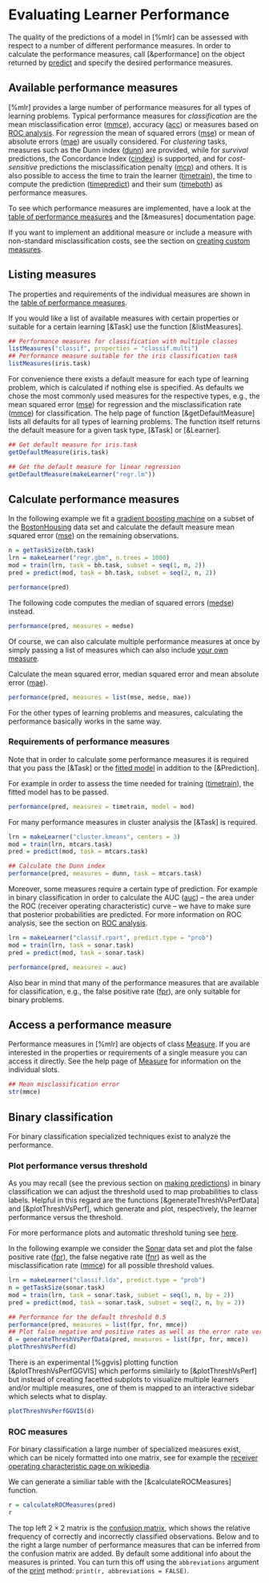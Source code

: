 # Evaluating Learner Performance
The quality of the predictions of a model in [%mlr] can be assessed with respect to a
number of different performance measures.
In order to calculate the performance measures, call [&performance] on the object
returned by [predict](&predict.WrappedModel) and specify the desired performance measures.


## Available performance measures
[%mlr] provides a large number of performance measures for all types of learning problems.
Typical performance measures for *classification* are the mean misclassification error ([mmce](measures.md)),
accuracy ([acc](measures.md)) or measures based on [ROC analysis](roc_analysis.md).
For *regression* the mean of squared errors ([mse](measures.md)) or mean of absolute errors ([mae](measures.md))
are usually considered.
For *clustering* tasks, measures such as the Dunn index ([dunn](measures.md)) are provided,
while for *survival* predictions, the Concordance Index ([cindex](measures.md)) is
supported, and for *cost-sensitive* predictions the misclassification penalty
([mcp](measures.md)) and others. It is also possible to access the time to train the
learner ([timetrain](measures.md)), the time to compute the prediction ([timepredict](measures.md)) and their
sum ([timeboth](measures.md)) as performance measures.

To see which performance measures are implemented, have a look at the
[table of performance measures](measures.md) and the [&measures] documentation page.

If you want to implement an additional measure or include a measure with
non-standard misclassification costs, see the section on
[creating custom measures](create_measure.md).

## Listing measures
The properties and requirements of the individual measures are shown in the [table of performance measures](measures.md).

If you would like a list of available measures with certain properties or suitable for a
certain learning [&Task] use the function [&listMeasures].

```r
## Performance measures for classification with multiple classes
listMeasures("classif", properties = "classif.multi")
## Performance measure suitable for the iris classification task
listMeasures(iris.task)
```
For convenience there exists a default measure for each type of learning problem, which is
calculated if nothing else is specified. As defaults we chose the most commonly used measures for the
respective types, e.g., the mean squared error ([mse](measures.md)) for regression and the
misclassification rate ([mmce](measures.md)) for classification.
The help page of function [&getDefaultMeasure] lists all defaults for all types of learning problems.
The function itself returns the default measure for a given task type, [&Task] or [&Learner].

```r
## Get default measure for iris.task
getDefaultMeasure(iris.task)

## Get the default measure for linear regression
getDefaultMeasure(makeLearner("regr.lm"))
```

## Calculate performance measures
In the following example we fit a [gradient boosting machine](&gbm::gbm) on a subset of the
[BostonHousing](&mlbench::BostonHousing) data set and calculate the default measure mean
squared error ([mse](measures.md)) on the remaining observations.

```r
n = getTaskSize(bh.task)
lrn = makeLearner("regr.gbm", n.trees = 1000)
mod = train(lrn, task = bh.task, subset = seq(1, n, 2))
pred = predict(mod, task = bh.task, subset = seq(2, n, 2))

performance(pred)
```

The following code computes the median of squared errors ([medse](measures.md)) instead.

```r
performance(pred, measures = medse)
```

Of course, we can also calculate multiple performance measures at once by simply passing a
list of measures which can also include [your own measure](create_measure.md).

Calculate the mean squared error, median squared error and mean absolute error ([mae](measures.md)).

```r
performance(pred, measures = list(mse, medse, mae))
```

For the other types of learning problems and measures, calculating the performance basically
works in the same way.


### Requirements of performance measures
Note that in order to calculate some performance measures it is required that you pass the
[&Task] or the [fitted model](&makeWrappedModel) in addition to the [&Prediction].

For example in order to assess the time needed for training ([timetrain](measures.md)), the fitted
model has to be passed.
```r
performance(pred, measures = timetrain, model = mod)
```

For many performance measures in cluster analysis the [&Task] is required.
```r
lrn = makeLearner("cluster.kmeans", centers = 3)
mod = train(lrn, mtcars.task)
pred = predict(mod, task = mtcars.task)

## Calculate the Dunn index
performance(pred, measures = dunn, task = mtcars.task)
```

Moreover, some measures require a certain type of prediction.
For example in binary classification in order to calculate the AUC ([auc](measures.md)) -- the area
under the ROC (receiver operating characteristic) curve -- we have to make sure that posterior
probabilities are predicted.
For more information on ROC analysis, see the section on [ROC analysis](roc_analysis.md).

```r
lrn = makeLearner("classif.rpart", predict.type = "prob")
mod = train(lrn, task = sonar.task)
pred = predict(mod, task = sonar.task)

performance(pred, measures = auc)
```

Also bear in mind that many of the performance measures that are available for classification,
e.g., the false positive rate ([fpr](measures.md)), are only suitable for binary problems.


## Access a performance measure

Performance measures in [%mlr] are objects of class [Measure](&makeMeasure).
If you are interested in the properties or requirements of a single measure you can access it directly.
See the help page of [Measure](&makeMeasure) for information on the individual slots.

```r
## Mean misclassification error
str(mmce)
```

## Binary classification

For binary classification specialized techniques exist to analyze the performance.

### Plot performance versus threshold

As you may recall (see the previous section on [making predictions](predict.md))
in binary classification we can adjust the threshold used to map probabilities to class labels.
Helpful in this regard are the functions [&generateThreshVsPerfData] and [&plotThreshVsPerf], which generate and plot, respectively, the learner performance versus the threshold.

For more performance plots and automatic threshold tuning see [here](roc_analysis.md).

In the following example we consider the [Sonar](&mlbench::Sonar) data set and
plot the false positive rate ([fpr](measures.md)), the false negative rate ([fnr](measures.md))
as well as the misclassification rate ([mmce](measures.md)) for all possible threshold values.

```r
lrn = makeLearner("classif.lda", predict.type = "prob")
n = getTaskSize(sonar.task)
mod = train(lrn, task = sonar.task, subset = seq(1, n, by = 2))
pred = predict(mod, task = sonar.task, subset = seq(2, n, by = 2))

## Performance for the default threshold 0.5
performance(pred, measures = list(fpr, fnr, mmce))
## Plot false negative and positive rates as well as the error rate versus the threshold
d = generateThreshVsPerfData(pred, measures = list(fpr, fnr, mmce))
plotThreshVsPerf(d)
```

There is an experimental [%ggvis] plotting function [&plotThreshVsPerfGGVIS] which performs similarly
to [&plotThreshVsPerf] but instead of creating facetted subplots to visualize multiple learners and/or
multiple measures, one of them is mapped to an interactive sidebar which selects what to display.

```r
plotThreshVsPerfGGVIS(d)
```

### ROC measures

For binary classification a large number of specialized measures exist, which can be nicely formatted into
one matrix, see for example the [receiver operating characteristic page on wikipedia](https://en.wikipedia.org/wiki/Receiver_operating_characteristic).

We can generate a similiar table with the [&calculateROCMeasures] function.

```r
r = calculateROCMeasures(pred)
r
```

The top left $2 \times 2$ matrix is the [confusion matrix](predict.md#confusion-matrix), which shows
the relative frequency of correctly and incorrectly classified observations. Below and to the right a large number of
performance measures that can be inferred from the confusion matrix are added. By default some
additional info about the measures is printed.
You can turn this off using the `abbreviations` argument of the [print](&calculateROCMeasures) method:
`print(r, abbreviations = FALSE)`.
